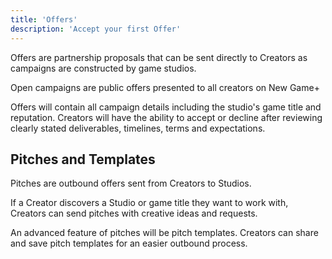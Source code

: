 ```yaml
---
title: 'Offers'
description: 'Accept your first Offer'
---
```


Offers are partnership proposals that can be sent directly to Creators as campaigns are constructed by game studios.

Open campaigns are public offers presented to all creators on New Game+ 

Offers will contain all campaign details including the studio's game title and reputation. Creators will have the ability to accept or decline after reviewing clearly stated deliverables, timelines, terms and expectations.

## Pitches and Templates
Pitches are outbound offers sent from Creators to Studios. 

If a Creator discovers a Studio or game title they want to work with, Creators can send pitches with creative ideas and requests.

An advanced feature of pitches will be pitch templates. Creators can share and save pitch templates for an easier outbound process.